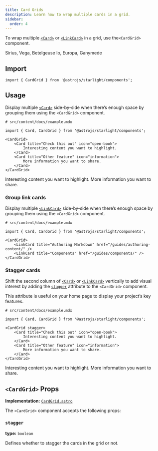 ```yaml
---
title: Card Grids
description: Learn how to wrap multiple cards in a grid.
sidebar:
  order: 4
---
```



To wrap multiple [`<Card>`](/components/cards/) or [`<LinkCard>`](/components/link-cards/) in a grid, use the`<CardGrid>` component.


<Preview>

<CardGrid slot="preview">
	<Card title="Stars" icon="star">
		Sirius, Vega, Betelgeuse
	</Card>
	<Card title="Moons" icon="moon">
		Io, Europa, Ganymede
	</Card>
</CardGrid>

</Preview>

## Import

```tsx
import { CardGrid } from '@astrojs/starlight/components';
```

## Usage

Display multiple [`<Card>`](/components/cards/) side-by-side when there’s enough space by grouping them using the `<CardGrid>` component.

<Preview>

```mdx {5,12}
# src/content/docs/example.mdx

import { Card, CardGrid } from '@astrojs/starlight/components';

<CardGrid>
	<Card title="Check this out" icon="open-book">
		Interesting content you want to highlight.
	</Card>
	<Card title="Other feature" icon="information">
		More information you want to share.
	</Card>
</CardGrid>
```

<CardGrid slot="preview">
	<Card title="Check this out" icon="open-book">
		Interesting content you want to highlight.
	</Card>
	<Card title="Other feature" icon="information">
		More information you want to share.
	</Card>
</CardGrid>

</Preview>

### Group link cards

Display multiple [`<LinkCard>`](/components/link-cards/) side-by-side when there’s enough space by grouping them using the `<CardGrid>` component.

<Preview>

```mdx {5,8}
# src/content/docs/example.mdx

import { Card, CardGrid } from '@astrojs/starlight/components';

<CardGrid>
	<LinkCard title="Authoring Markdown" href="/guides/authoring-content/" />
	<LinkCard title="Components" href="/guides/components/" />
</CardGrid>
```

<CardGrid slot="preview">
	<LinkCard title="Authoring Markdown" href="/guides/authoring-content/" />
	<LinkCard title="Components" href="/guides/components/" />
</CardGrid>

</Preview>

### Stagger cards

Shift the second column of [`<Card>`](/components/cards/) or [`<LinkCard>`](/components/link-cards/) vertically to add visual interest by adding the [`stagger`](#stagger) attribute to the `<CardGrid>` component.

This attribute is useful on your home page to display your project’s key features.

<Preview>

```mdx "stagger"
# src/content/docs/example.mdx

import { Card, CardGrid } from '@astrojs/starlight/components';

<CardGrid stagger>
	<Card title="Check this out" icon="open-book">
		Interesting content you want to highlight.
	</Card>
	<Card title="Other feature" icon="information">
		More information you want to share.
	</Card>
</CardGrid>
```

<CardGrid slot="preview" stagger>
	<Card title="Check this out" icon="open-book">
		Interesting content you want to highlight.
	</Card>
	<Card title="Other feature" icon="information">
		More information you want to share.
	</Card>
</CardGrid>

</Preview>

## `<CardGrid>` Props

**Implementation:** [`CardGrid.astro`](https://github.com/withastro/starlight/blob/main/packages/starlight/user-components/CardGrid.astro)

The `<CardGrid>` component accepts the following props:

### `stagger`

**type:** `boolean`

Defines whether to stagger the cards in the grid or not.
